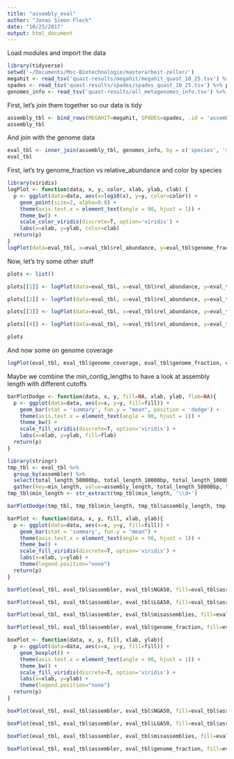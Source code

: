 ```yaml
---
title: "assembly_eval"
author: "Jonas Simon Fleck"
date: "10/25/2017"
output: html_document
---
```


Load modules and import the data

```r
library(tidyverse)
setwd('~/Documents/Msc-Biotechnologie/masterarbeit-zeller/')
megahit <- read_tsv('quast-results/megahit/megahit_quast_10_25.tsv') %>% print()
spades <- read_tsv('quast-results/spades/spades_quast_10_25.tsv') %>% print()
genomes_info <- read_tsv('quast-results/all_metagenomes_info.tsv') %>% print()
```

First, let's join them together so our data is tidy

```r
assembly_tbl <- bind_rows(MEGAHIT=megahit, SPADES=spades, .id = 'assembler')
assembly_tbl
```

And join with the genome data

```r
eval_tbl <- inner_join(assembly_tbl, genomes_info, by = c('species', 'sample'))
eval_tbl
```

First, let's try genome_fraction vs relative_abundance and color by species

```r
library(viridis)
logPlot <- function(data, x, y, color, xlab, ylab, clab) {
  p <- ggplot(data=data, aes(x=log10(x), y=y, color=color)) + 
    geom_point(size=2, alpha=0.8) + 
    theme(axis.text.x = element_text(angle = 90, hjust = 1)) +
    theme_bw() + 
    scale_color_viridis(discrete=T, option='viridis') + 
    labs(x=xlab, y=ylab, color=clab)
  return(p)  
}
logPlot(data=eval_tbl, x=eval_tbl$rel_abundance, y=eval_tbl$genome_fraction, color=eval_tbl$assembler, xlab=expression('log'[10]*' Relative Abundance'), ylab='Genome Fraction [%]', clab='Assembler')
```


Now, let's try some other stuff

```r
plots <- list()

plots[[1]] <- logPlot(data=eval_tbl, x=eval_tbl$rel_abundance, y=eval_tbl$total_aligned_legnth, color=eval_tbl$assembler, xlab=expression('log'[10]*' Relative Abundance'), ylab='Total aligned length [bp]', clab='Assembler')

plots[[2]] <- logPlot(data=eval_tbl, x=eval_tbl$rel_abundance, y=eval_tbl$NGA50, color=eval_tbl$assembler, xlab=expression('log'[10]*' Relative Abundance'), ylab='NGA50 [bp]', clab='Assembler')

plots[[3]] <- logPlot(data=eval_tbl, x=eval_tbl$rel_abundance, y=eval_tbl$LGA50, color=eval_tbl$assembler, xlab=expression('log'[10]*' Relative Abundance'), ylab='LGA50', clab='Assembler')

plots[[4]] <- logPlot(data=eval_tbl, x=eval_tbl$rel_abundance, y=eval_tbl$largest_contig, color=eval_tbl$assembler, xlab=expression('log'[10]*' Relative Abundance'), ylab='Largest contig [bp]', clab='Assembler')

plots
```
And now some on genome coverage

```r
logPlot(eval_tbl, eval_tbl$genome_coverage, eval_tbl$genome_fraction, eval_tbl$assembler, xlab=expression('log'[10]*' Genome Coverage'), ylab='Genome fraction [%]', clab='Assembler')
```


Maybe we combine the min_contig_lengths to have a look at assembly length with different cutoffs

```r
barPlotDodge <- function(data, x, y, fill=NA, xlab, ylab, flab=NA){
  p <- ggplot(data=data, aes(x=x, y=y, fill=fill)) + 
    geom_bar(stat = 'summary', fun.y = "mean", position = 'dodge') + 
    theme(axis.text.x = element_text(angle = 90, hjust = 1)) +
    theme_bw() + 
    scale_fill_viridis(discrete=T, option='viridis') +
    labs(x=xlab, y=ylab, fill=flab)
  return(p)
}

library(stringr)
tmp_tbl <- eval_tbl %>% 
  group_by(assembler) %>% 
  select(total_length_50000bp, total_length_10000bp, total_length_1000bp) %>%
  gather(key=min_length, value=assembly_length, total_length_50000bp, total_length_10000bp, total_length_1000bp)
tmp_tbl$min_length <- str_extract(tmp_tbl$min_length, '\\d+')

barPlotDodge(tmp_tbl, tmp_tbl$min_length, tmp_tbl$assembly_length, tmp_tbl$assembler, xlab='Minimum contig length', ylab='Total assembly length', flab='Assembler')

barPlot <- function(data, x, y, fill, xlab, ylab){
  p <- ggplot(data=data, aes(x=x, y=y, fill=fill)) + 
    geom_bar(stat = 'summary', fun.y = "mean") + 
    theme(axis.text.x = element_text(angle = 90, hjust = 1)) +
    theme_bw() + 
    scale_fill_viridis(discrete=T, option='viridis') +
    labs(x=xlab, y=ylab) + 
    theme(legend.position="none")
  return(p)
}

barPlot(eval_tbl, eval_tbl$assembler, eval_tbl$NGA50, fill=eval_tbl$assembler, xlab='Assembler', ylab='NGA50 [bp]')

barPlot(eval_tbl, eval_tbl$assembler, eval_tbl$LGA50, fill=eval_tbl$assembler, xlab='Assembler', ylab='LGA50')

barPlot(eval_tbl, eval_tbl$assembler, eval_tbl$misassemblies, fill=eval_tbl$assembler, xlab='Assembler', ylab='# Misassemblies')

barPlot(eval_tbl, eval_tbl$assembler, eval_tbl$genome_fraction, fill=eval_tbl$assembler, xlab='Assembler', ylab='Genome Fraction [%]')

```
```r
boxPlot <- function(data, x, y, fill, xlab, ylab){
  p <- ggplot(data=data, aes(x=x, y=y, fill=fill)) + 
    geom_boxplot() + 
    theme(axis.text.x = element_text(angle = 90, hjust = 1)) +
    theme_bw() + 
    scale_fill_viridis(discrete=T, option='viridis') +
    labs(x=xlab, y=ylab) + 
    theme(legend.position="none")
  return(p)
}

boxPlot(eval_tbl, eval_tbl$assembler, eval_tbl$NGA50, fill=eval_tbl$assembler, xlab='Assembler', ylab='NGA50 [bp]')

boxPlot(eval_tbl, eval_tbl$assembler, eval_tbl$LGA50, fill=eval_tbl$assembler, xlab='Assembler', ylab='LGA50')

boxPlot(eval_tbl, eval_tbl$assembler, eval_tbl$misassemblies, fill=eval_tbl$assembler, xlab='Assembler', ylab='# Misassemblies')

boxPlot(eval_tbl, eval_tbl$assembler, eval_tbl$genome_fraction, fill=eval_tbl$assembler, xlab='Assembler', ylab='Genome Fraction [%]')

```












